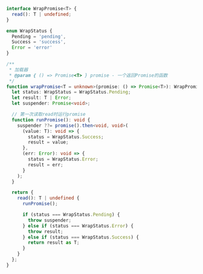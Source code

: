 ```typescript jsx
interface WrapPromise<T> {
  read(): T | undefined;
}

enum WrapStatus {
  Pending = 'pending',
  Success = 'success',
  Error = 'error'
}

/**
 * 加载器
 * @param { () => Promise<T> } promise - 一个返回Promise的函数
 */
function wrapPromise<T = unknown>(promise: () => Promise<T>): WrapPromise<T> {
  let status: WrapStatus = WrapStatus.Pending;
  let result: T | Error;
  let suspender: Promise<void>;

  // 第一次读取read时运行promise
  function runPromise(): void {
    suspender ??= promise().then<void, void>(
      (value: T): void => {
        status = WrapStatus.Success;
        result = value;
      },
      (err: Error): void => {
        status = WrapStatus.Error;
        result = err;
      }
    );
  }

  return {
    read(): T | undefined {
      runPromise();

      if (status === WrapStatus.Pending) {
        throw suspender;
      } else if (status === WrapStatus.Error) {
        throw result;
      } else if (status === WrapStatus.Success) {
        return result as T;
      }
    }
  };
}
```